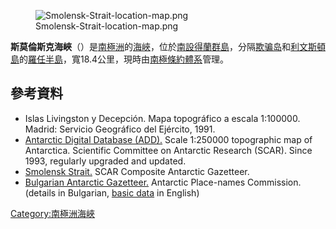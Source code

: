 [[Image:Smolensk-Strait-location-map.png|thumb]]

'''斯莫倫斯克海峽'''（{{lang-bg|проток Смоленск}}）是[[南極洲|南極洲]]的[[海峽|海峽]]，位於[[南設得蘭群島|南設得蘭群島]]，分隔[[欺骗岛|欺骗岛]]和[[利文斯頓島|利文斯頓島]]的[[羅任半島|羅任半島]]，寬18.4公里，現時由[[南極條約體系|南極條約體系]]管理。

{{coord|62|49|45|S|60|26|00|W|display=title}}

==參考資料==
* Islas Livingston y Decepción.  Mapa topográfico a escala 1:100000.  Madrid: Servicio Geográfico del Ejército, 1991.
* [http://www.add.scar.org Antarctic Digital Database (ADD).] {{Wayback|url=http://www.add.scar.org/ |date=20170305000653 }} Scale 1:250000 topographic map of Antarctica. Scientific Committee on Antarctic Research (SCAR). Since 1993, regularly upgraded and updated.
* [https://data.aad.gov.au/aadc/gaz/scar/display_name.cfm?gaz_id=137422 Smolensk Strait.] {{Wayback|url=https://data.aad.gov.au/aadc/gaz/scar/display_name.cfm?gaz_id=137422 |date=20140512225237 }} SCAR Composite Antarctic Gazetteer.
* [http://apcbg.org/gazet-bg.doc Bulgarian Antarctic Gazetteer.] {{Wayback|url=http://apcbg.org/gazet-bg.doc |date=20131012104624 }} Antarctic Place-names Commission. (details in Bulgarian, [http://apcbg.org/gazet.htm basic data] {{Wayback|url=http://apcbg.org/gazet.htm |date=20160304071225 }} in English)

{{南设得兰群岛}}

{{Antarctica-geo-stub}}

[[Category:南極洲海峽|Category:南極洲海峽]]